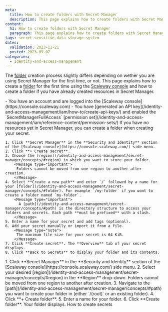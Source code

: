 ```yaml
---
meta:
  title: How to create folders with Secret Manager
  description: This page explains how to create folders with Secret Manager
content:
  h1: How to create folders with Secret Manager
  paragraph: This page explains how to create folders with Secret Manager
tags: secret sensitive-data storage-system
dates:
  validation: 2023-11-21
  posted: 2023-09-07
categories:
  - identity-and-access-management
---
```


The [folder](/identity-and-access-management/secret-manager/concepts/#folder) creation process slightly differs depending on wether you are using Secret Manager for the first time, or not. This page explains how to create a [folder](/identity-and-access-management/secret-manager/concepts/#folder) for the first time using the [Scaleway console](https://console.scaleway.com) and how to create a folder if you have already created resources in Secret Manager.

<Macro id="iam-requirements" />

<Message type="requirement">
  - You have an account and are logged into the [Scaleway console](https://console.scaleway.com)
  - You have [generated an API key](/identity-and-access-management/iam/how-to/create-api-keys/) and enabled the `SecretManagerFullAccess` [permission set](/identity-and-access-management/iam/reference-content/permission-sets/)
</Message>


<Tabs id="install">
  <TabsTab label="Create your first folder">

   <Message type="note">
     If you have no resources yet in Secret Manager, you can create a folder when creating your secret.
   </Message>

    1. Click **Secret Manager** in the **Security and Identity** section of the [Scaleway console](https://console.scaleway.com/) side menu.
    2. Click **+ Create secret**.
    3. Choose the [region](/identity-and-access-management/secret-manager/concepts/#region) in which you want to store your folder.
        <Message type="important">
         Folders cannot be moved from one region to another after creation.
        </Message>
    4. Select **Create a new path** and enter `/` followed by a name for your [folder](/identity-and-access-management/secret-manager/concepts/#folder). For example `/my-folder` if you want to create a folder named `my-folder`.
        <Message type="important">
          A [path](/identity-and-access-management/secret-manager/concepts/#path) is the directory structure to access your folders and secrets. Each path **must be prefixed** with a slash.
        </Message>
    5. Enter a name for your secret and add tags (optional).
    6. Add your secret manually or import it from a file.
        <Message type="note">
         The maximum file size for your secret is 64 KiB.
        </Message>
    7. Click **Create secret**. The **Overview** tab of your secret displays.
    8. Click **Back to Secrets** to display your folder and its contents.
  </TabsTab>
  <TabsTab label="Create more folders">
    1. Click **Secret Manager** in the **Security and Identity** section of the [Scaleway console](https://console.scaleway.com/) side menu.
    2. Select your desired [region](/identity-and-access-management/secret-manager/concepts/#region) in the **Region** drop-down.
         <Message type="important">
         Folders cannot be moved from one region to another after creation.
        </Message>
    3. Navigate to the [path](/identity-and-access-management/secret-manager/concepts/#path) you want to create your folder in (either `/(root)` or an existing folder).
    4. Click **+ Create folder**.
    5. Enter a name for your folder.
    6. Click **Create folder**. Your folder displays.
  </TabsTab>
</Tabs>

<Navigation title="See Also">
  <NextButton to="/identity-and-access-management/secret-manager/how-to/create-secret/">How to create secrets</NextButton>
</Navigation>